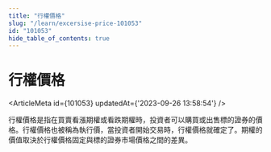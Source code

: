 ```yaml
---
title: "行權價格"
slug: "/learn/excersise-price-101053"
id: "101053"
hide_table_of_contents: true
---
```



# 行權價格

<ArticleMeta id={101053} updatedAt={'2023-09-26 13:58:54'} />
<div className='border-solid border-b border-t-0 my-4 border-[var(--ifm-color-gray-300)]' />

行權價格是指在買賣看漲期權或看跌期權時，投資者可以購買或出售標的證券的價格。行權價格也被稱為執行價，當投資者開始交易時，行權價格就確定了。期權的價值取決於行權價格固定與標的證券市場價格之間的差異。
